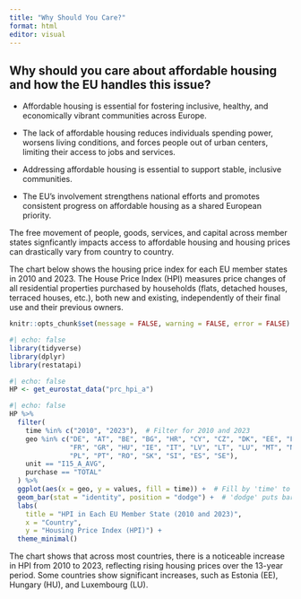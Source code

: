 ```yaml
---
title: "Why Should You Care?"
format: html
editor: visual
---
```


## Why should you care about affordable housing and how the EU handles this issue?

-   Affordable housing is essential for fostering inclusive, healthy, and economically vibrant communities across Europe.

-   The lack of affordable housing reduces individuals spending power, worsens living conditions, and forces people out of urban centers, limiting their access to jobs and services.

-   Addressing affordable housing is essential to support stable, inclusive communities.

-   The EU’s involvement strengthens national efforts and promotes consistent progress on affordable housing as a shared European priority.

The free movement of people, goods, services, and capital across member states signficantly impacts access to affordable housing and housing prices can drastically vary from country to country.

The chart below shows the housing price index for each EU member states in 2010 and 2023. The House Price Index (HPI) measures price changes of all residential properties purchased by households (flats, detached houses, terraced houses, etc.), both new and existing, independently of their final use and their previous owners.

```r
knitr::opts_chunk$set(message = FALSE, warning = FALSE, error = FALSE)
```

```r
#| echo: false
library(tidyverse)
library(dplyr)
library(restatapi)
```

```r
#| echo: false
HP <- get_eurostat_data("prc_hpi_a")
```

```r
#| echo: false
HP %>%
  filter(
    time %in% c("2010", "2023"),  # Filter for 2010 and 2023
    geo %in% c("DE", "AT", "BE", "BG", "HR", "CY", "CZ", "DK", "EE", "FI",
               "FR", "GR", "HU", "IE", "IT", "LV", "LT", "LU", "MT", "NL", 
               "PL", "PT", "RO", "SK", "SI", "ES", "SE"),
    unit == "I15_A_AVG",
    purchase == "TOTAL"
  ) %>%
  ggplot(aes(x = geo, y = values, fill = time)) +  # Fill by 'time' to distinguish 2010 and 2023
  geom_bar(stat = "identity", position = "dodge") +  # 'dodge' puts bars side by side
  labs(
    title = "HPI in Each EU Member State (2010 and 2023)",
    x = "Country",
    y = "Housing Price Index (HPI)") +
  theme_minimal()
```

The chart shows that across most countries, there is a noticeable increase in HPI from 2010 to 2023, reflecting rising housing prices over the 13-year period. Some countries show significant increases, such as Estonia (EE), Hungary (HU), and Luxembourg (LU).

